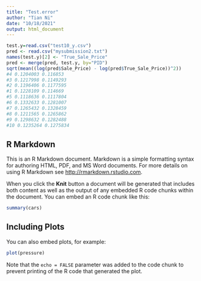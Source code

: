 ```yaml
---
title: "Test.error"
author: "Tian Ni"
date: "10/18/2021"
output: html_document
---
```


```r
test.y=read.csv("test10_y.csv")
pred <- read.csv("mysubmission2.txt")
names(test.y)[2] <- "True_Sale_Price"
pred <- merge(pred, test.y, by="PID")
sqrt(mean((log(pred$Sale_Price) - log(pred$True_Sale_Price))^2))
#4 0.1204003 0.116853
#3 0.1217998 0.1149293
#2 0.1196406 0.1177595
#1 0.1228109 0.114669
#5 0.1118636 0.1117804
#6 0.1332633 0.1281007
#7 0.1265432 0.1328459
#8 0.1211565 0.1265862
#9 0.1298632 0.1282488
#10 0.1235264 0.1275834
```

## R Markdown

This is an R Markdown document. Markdown is a simple formatting syntax for authoring HTML, PDF, and MS Word documents. For more details on using R Markdown see <http://rmarkdown.rstudio.com>.

When you click the **Knit** button a document will be generated that includes both content as well as the output of any embedded R code chunks within the document. You can embed an R code chunk like this:

```r
summary(cars)
```

## Including Plots

You can also embed plots, for example:

```r
plot(pressure)
```

Note that the `echo = FALSE` parameter was added to the code chunk to prevent printing of the R code that generated the plot.
